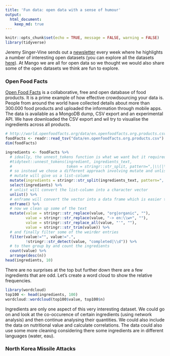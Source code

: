```yaml
---
title: 'Fun data: open data with a sense of humour'
output: 
  html_document:
    keep_md: true
---
```


```r
knitr::opts_chunk$set(echo = TRUE, message = FALSE, warning = FALSE)
library(tidyverse)
```

Jeremy Singer-Vine sends out a [newsletter](https://tinyletter.com/data-is-plural) every week where he highlights a number of interesting open datasets (you can explore all the datasets [here](https://docs.google.com/spreadsheets/d/1wZhPLMCHKJvwOkP4juclhjFgqIY8fQFMemwKL2c64vk/edit#gid=0)). At Mango we are all for open data so we thought we would also share some of the open datasets we think are fun to explore.  

### Open Food Facts
[Open Food Facts](https://world.openfoodfacts.org/) is a collaborative, free and open database of food products. It is a prime example of how effective crowdsourcing your data is. People from around the world have collected details about more than 300.000 food products and uploaded the information through mobile apps. The data is available as a MongoDB dump, CSV export and an experimental API. We have downloaded the CSV export and wil try to visualise the ingredients across all products.

```r
# http://world.openfoodfacts.org/data/en.openfoodfacts.org.products.csv
foodFacts <- readr::read_tsv("data/en.openfoodfacts.org.products.csv")
dim(foodFacts)
```
```r
ingredients <- foodFacts %>%
  # ideally, the unnest_tokens function is what we want but it required too much time
  #tidytext::unnest_tokens(ingredient, ingredients_text,
  #                        token = stringr::str_split, pattern=",|\\(|\\)|\\[|\\]") %>%
  # so instead we chose a different approach involving mutate and unlist
  # mutate will give us a list-column
  mutate(ingredients = stringr::str_split(ingredients_text, pattern=",|\\(|\\)|\\[|\\]")) %>%
  select(ingredients) %>%
  # unlist will convert the list-column into a character vector
  unlist() %>%
  # enframe will convert the vector into a data frame which is easier to groupby
  enframe() %>%
  # now we clean up some of the text
  mutate(value = stringr::str_replace(value, "org|organic", ""),
         value = stringr::str_replace(value, "-> en:\\w+", ""),
         value = stringr::str_replace_all(value, "'", ""),
         value = stringr::str_trim(value)) %>%
  # and finally filter some of the weirder entries
  filter(value!="", value!=".",
         !stringr::str_detect(value, "completed|\\d")) %>%
  # to then group by and count the ingredients
  count(value) %>%
  arrange(desc(n))
head(ingredients, 10)
```

There are no surprises at the top but further down there are a few ingredients that are odd. Let's create a word cloud to show the relative frequencies.

```r
library(wordcloud)
top100 <- head(ingredients, 100)
wordcloud::wordcloud(top100$value, top100$n)
```

Ingredients are only one aspect of this very interesting dataset. We could go on and look at the co-occurence of certain ingredients (using network analysis) and then continue analysing their quantities. We could also include the data on nutritional value and calculate correlations. The data could also use some more cleaning considering there some ingredients are in different languages (water, eau).

### North Korea Missile Attacks
```r

```


